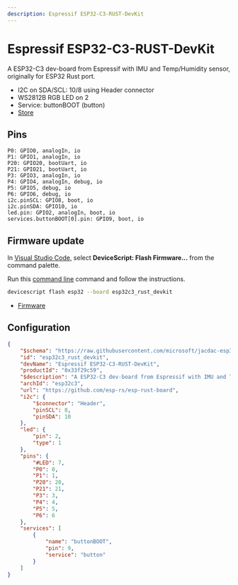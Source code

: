 ```yaml
---
description: Espressif ESP32-C3-RUST-DevKit
---
```

# Espressif ESP32-C3-RUST-DevKit

A ESP32-C3 dev-board from Espressif with IMU and Temp/Humidity sensor, originally for ESP32 Rust port.


- I2C on SDA/SCL: 10/8 using Header connector
- WS2812B RGB LED on 2
- Service: buttonBOOT (button)
- [Store](https://github.com/esp-rs/esp-rust-board)

## Pins

```
P0: GPIO0, analogIn, io
P1: GPIO1, analogIn, io
P20: GPIO20, bootUart, io
P21: GPIO21, bootUart, io
P3: GPIO3, analogIn, io
P4: GPIO4, analogIn, debug, io
P5: GPIO5, debug, io
P6: GPIO6, debug, io
i2c.pinSCL: GPIO8, boot, io
i2c.pinSDA: GPIO10, io
led.pin: GPIO2, analogIn, boot, io
services.buttonBOOT[0].pin: GPIO9, boot, io
```



## Firmware update

In [Visual Studio Code](/getting-started/vscode),
select **DeviceScript: Flash Firmware...** from the command palette.
        
Run this [command line](/api/cli) command and follow the instructions.

```bash
devicescript flash esp32 --board esp32c3_rust_devkit
```


- [Firmware](https://github.com/microsoft/jacdac-esp32/releases/latest/download/devicescript-esp32c3-esp32c3_rust_devkit-0x0.bin)

## Configuration

```json title="esp32c3_rust_devkit.json"
{
    "$schema": "https://raw.githubusercontent.com/microsoft/jacdac-esp32/main/boards/esp32deviceconfig.schema.json",
    "id": "esp32c3_rust_devkit",
    "devName": "Espressif ESP32-C3-RUST-DevKit",
    "productId": "0x33f29c59",
    "$description": "A ESP32-C3 dev-board from Espressif with IMU and Temp/Humidity sensor, originally for ESP32 Rust port.",
    "archId": "esp32c3",
    "url": "https://github.com/esp-rs/esp-rust-board",
    "i2c": {
        "$connector": "Header",
        "pinSCL": 8,
        "pinSDA": 10
    },
    "led": {
        "pin": 2,
        "type": 1
    },
    "pins": {
        "#LED": 7,
        "P0": 0,
        "P1": 1,
        "P20": 20,
        "P21": 21,
        "P3": 3,
        "P4": 4,
        "P5": 5,
        "P6": 6
    },
    "services": [
        {
            "name": "buttonBOOT",
            "pin": 9,
            "service": "button"
        }
    ]
}
```
